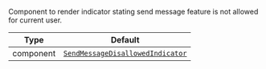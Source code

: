 Component to render indicator stating send message feature is not allowed for current user.

| Type      | Default                                                                                             |
| --------- | --------------------------------------------------------------------------------------------------- |
| component | [`SendMessageDisallowedIndicator`](../../../../ui-components/send_message_disallowed_indicator.mdx) |

